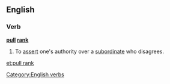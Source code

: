 ==English==

===Verb===
'''[[pull]] [[rank]]'''

# {{context|idiomatic|lang=en}} To [[assert]] one's authority over a [[subordinate]] who disagrees.

[[Category:English verbs]]

[[et:pull rank]]